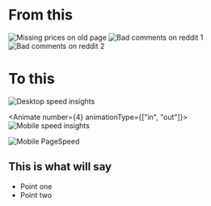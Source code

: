

<Columns columns={2}>
<Column>

# From this

<Image src={NoPrices} alt="Missing prices on old page" />

<Animate number={1}>
<Image src={BadComment1} alt="Bad comments on reddit 1" />
</Animate>
<Animate number={2}>
<Image src={BadComment2} alt="Bad comments on reddit 2" />
</Animate>


</Column>
<Column>

# To this

<div className="relative">
<Animate number={3} animationType={["in", "out"]}>
<Image src={SpeedInsightsDesktop} alt="Desktop speed insights" className="absolute top-0 left-0"/>
</Animate>

<Animate number={4} animationType={["in", "out"]}>
<Image src={SpeedInsightsMobile} alt="Mobile speed insights" className="absolute top-0 left-0" />
</Animate>

<Animate number={5}>
<Image src={PageSpeedElkjopMobile} alt="Mobile PageSpeed" className="absolute top-0 left-0" />
</Animate>
</div>

</Column>
</Columns>
<Notes>

## This is what will say

* Point one
* Point two

</Notes>